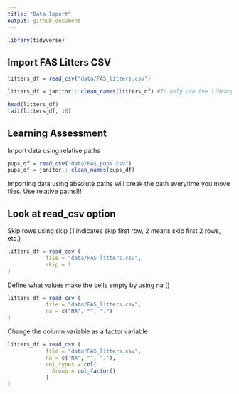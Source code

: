 ```yaml
---
title: "Data Import"
output: github_document
---
```


```r
library(tidyverse)
```

## Import FAS Litters CSV

```r

litters_df = read_csv("data/FAS_litters.csv")

litters_df = janitor:: clean_names(litters_df) #To only use the library in one line of code so library:: function (ie clean_names() is from library janitor and janitor is not imported into whole code)

head(litters_df)
tail(litters_df, 10)
```

## Learning Assessment

Import data using relative paths

```r

pups_df = read_csv("data/FAS_pups.csv")
pups_df = janitor:: clean_names(pups_df)
```

Importing data using absolute paths will break the path everytime you move files. Use relative paths!!!


## Look at read_csv option


Skip rows using skip (1 indicates skip first row, 2 means skip first 2 rows, etc.)


```r

litters_df = read_csv (
            file = "data/FAS_litters.csv",
            skip = 1
)
```

Define what values make the cells empty by using na ()

```r

litters_df = read_csv (
            file = "data/FAS_litters.csv",
            na = c("NA", "", ".")
)
```

Change the column variable as a factor variable

```r

litters_df = read_csv (
            file = "data/FAS_litters.csv",
            na = c("NA", "", "."),
            col_types = col(
              Group = col_factor()
            )
)
```
